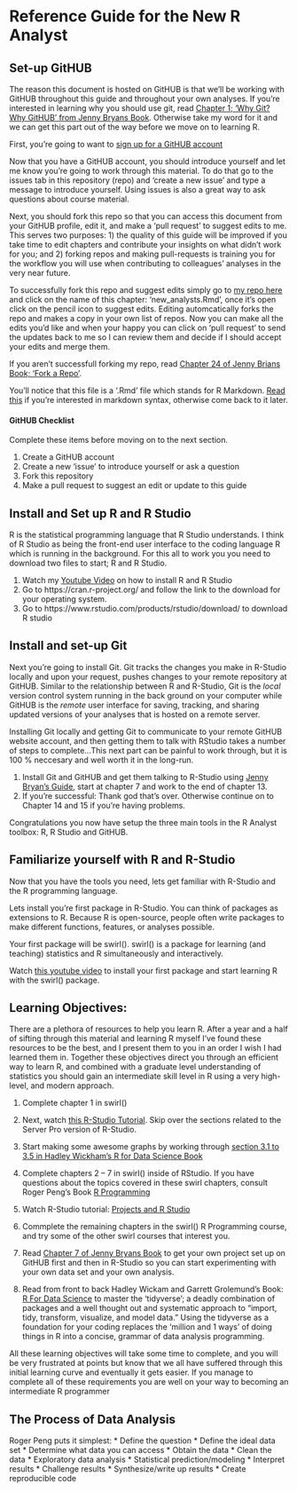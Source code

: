# Reference Guide for the New R Analyst

## Set-up GitHUB

The reason this document is hosted on GitHUB is that we'll be working with GitHUB throughout this guide and throughout your own analyses.  If you're interested in learning why you should use git, read [Chapter 1; 'Why Git? Why GitHUB' from Jenny Bryans Book](http://happygitwithr.com/big-picture.html#why-git). Otherwise take my word for it and we can get this part out of the way before we move on to learning R.

First, you're going to want to [sign up for a GitHUB account](https://github.com)

Now that you have a GitHUB account, you should introduce yourself and let me know you're going to work through this material. To do that go to the issues tab in this repository (repo) and 'create a new issue' and type a message to introduce yourself. Using issues is also a great way to ask questions about course material.

Next, you should fork this repo so that you can access this document from your GitHUB profile, edit it, and make a 'pull request' to suggest edits to me. This serves two purposes: 1) the quality of this guide will be improved if you take time to edit chapters and contribute your insights on what didn't work for you; and 2) forking repos and making pull-requests is training you for the workflow you will use when contributing to colleagues' analyses in the very near future. 

To successfully fork this repo and suggest edits simply go to [my repo here](https://github.com/Br-Johnson/Hakai-Data-Analyst) and click on the name of this chapter: 'new_analysts.Rmd', once it's open click on the pencil icon to suggest edits. Editing automcatically forks the repo and makes a copy in your own list of repos. Now you can make all the edits you'd like and when your happy you can click on 'pull request' to send the updates back to me so I can review them and decide if I should accept your edits and merge them.

If you  aren't successfull forking my repo, read [Chapter 24 of Jenny Brians Book; 'Fork a Repo'](http://happygitwithr.com/fork.html).

You'll notice that this file is a '.Rmd' file which stands for R  Markdown. [Read this](https://guides.github.com/features/mastering-markdown/) if you're interested in markdown syntax, otherwise come back to it later.

#### GitHUB Checklist
Complete these items before moving on to the next section.

1) Create a GitHUB account
2) Create a new 'issue' to introduce yourself or ask a question
3) Fork this repository
4) Make a pull request to suggest an edit or update to this guide

## Install and Set up R and R Studio

R is the statistical programming language that R Studio understands. I think of R Studio as being the front-end user interface to the coding language R which is running in the background. For this all to work you you need to download two files to start; R and R Studio.

1) Watch my [Youtube Video](https://youtu.be/G3kaguwW8yc) on how to install R and R Studio
2) Go to https://cran.r-project.org/ and follow the link to the download for your operating system.
3) Go to https://www.rstudio.com/products/rstudio/download/ to download R studio

## Install and set-up Git
Next you're going to install Git. Git tracks the changes you make in R-Studio locally and upon your request, pushes changes to your remote repository at GitHUB. Similar to the relationship between R and R-Studio, Git is the *local* version control system running in the back ground on your computer while GitHUB is the *remote* user interface for saving, tracking, and sharing updated versions of your analyses that is hosted on a remote server. 

Installing Git locally and getting Git to communicate to your remote GitHUB website account, and then getting them to talk with RStudio takes a number of steps to complete...This next part can be painful to work through, but it is 100 % neccesary and well worth it in the long-run.

1) Install Git and GitHUB and get them talking to R-Studio using [Jenny Bryan's Guide](http://happygitwithr.com/install-git.html), start at chapter 7 and work to the end of chapter 13.
2) If you're successful: Thank god that's over. Otherwise continue on to Chapter 14 and 15 if you're having problems.

Congratulations you now have setup the three main tools in the R Analyst toolbox: R, R Studio and GitHUB.

## Familiarize yourself with R and R-Studio
Now that you have the tools you need, lets get familiar with R-Studio and the R programming language.

Lets install you're first package in R-Studio. You can think of packages as extensions to R. Because R is open-source, people often write packages to make different functions, features, or analyses possible. 

Your first package will be swirl(). swirl() is a package for learning (and teaching) statistics and R simultaneously and interactively.

Watch [this youtube video](https://youtu.be/0eiOi5i34rs) to install your first package and start learning R with the swirl() package. 

## Learning Objectives:
There are a plethora of resources to help you learn R. After a year and a half of sifting through this material and learning R myself I've found these resources to be the best, and I present them to you in an order I wish I had learned them in. Together these objectives direct you through an efficient way to learn R, and combined with a graduate level understanding of statistics you should gain an intermediate skill level in R using a very high-level, and modern approach.

1) Complete chapter 1 in swirl()

2) Next, watch [this R-Studio Tutorial](https://www.rstudio.com/resources/webinars/rstudio-essentials-webinar-series-part-1/). Skip over the sections related to the Server Pro version of R-Studio.

3) Start making some awesome graphs by working through [section 3.1 to 3.5 in Hadley Wickham's R for Data Science Book](http://r4ds.had.co.nz/data-visualisation.html)

4) Complete chapters 2 – 7 in swirl() inside of RStudio. If you have questions about the topics covered in these swirl chapters, consult Roger Peng's Book [R Programming](https://bookdown.org/rdpeng/rprogdatascience/)

5) Watch R-Studio tutorial: [Projects and R Studio](https://www.rstudio.com/resources/webinars/rstudio-essentials-webinar-series-managing-change-part-1/)

6) Commplete the remaining chapters in the swirl() R Programming course, and try some of the other swirl courses that interest you.

7) Read [Chapter 7 of Jenny Bryans Book](http://happygitwithr.com/new-github-first.html) to get your own project set up on GitHUB first and then in R-Studio so you can start experimenting with your own data set and your own analysis. 

8) Read from front to back Hadley Wickam and Garrett Grolemund's Book: [R For Data Science](http://r4ds.had.co.nz/) to master the 'tidyverse'; a deadly combination of packages and a well thought out and systematic approach to "import, tidy, transform, visualize, and model data." Using the tidyverse as a foundation for your coding replaces the 'million and 1 ways' of doing things in R into a concise, grammar of data analysis programming.

All these learning objectives will take some time to complete, and you will be very frustrated at points but know that we all have suffered through this initial learning curve and eventually it gets easier. If you manage to complete all of these requirements you are well on your way to becoming an intermediate R programmer

## The Process of Data Analysis
Roger Peng puts it simplest:
* Define the question
* Define the ideal data set
* Determine what data you can access
* Obtain the data
* Clean the data
* Exploratory data analysis
* Statistical prediction/modeling
* Interpret results
* Challenge results
* Synthesize/write up results
* Create reproducible code
